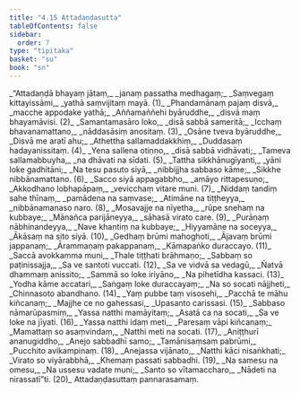 ```yaml
---
title: "4.15 Attadaṇḍasutta"
tableOfContents: false
sidebar:
  order: 7
type: "tipitaka"
basket: "su"
book: "sn"
---
```



<DynamicBreadcrumb />

<Division number="942" book="sn">

<Paragraph number="1117" type="verses" book="sn">
_“Attadaṇḍā bhayaṃ jātaṃ,_  
_janaṃ passatha medhagaṃ;_  
_Saṃvegaṃ kittayissāmi,_  
_yathā saṃvijitaṃ mayā. (1)_  

</Paragraph>

</Division>
<Division number="943" book="sn">

<Paragraph number="1118" type="verses" book="sn">
_Phandamānaṃ pajaṃ disvā,_  
_macche appodake yathā;_  
_Aññamaññehi byāruddhe,_  
_disvā maṃ bhayamāvisi. (2)_  

</Paragraph>

</Division>
<Division number="944" book="sn">

<Paragraph number="1119" type="verses" book="sn">
_Samantamasāro loko,_  
_disā sabbā sameritā;_  
_Icchaṃ bhavanamattano,_  
_nāddasāsiṃ anositaṃ. (3)_  

</Paragraph>

</Division>
<Division number="945" book="sn">

<Paragraph number="1120" type="verses" book="sn">
_Osāne tveva byāruddhe,_  
_Disvā me aratī ahu;_  
_Athettha sallamaddakkhiṃ,_  
_Duddasaṃ hadayanissitaṃ. (4)_  

</Paragraph>

</Division>
<Division number="946" book="sn">

<Paragraph number="1121" type="verses" book="sn">
_Yena sallena otiṇṇo,_  
_disā sabbā vidhāvati;_  
_Tameva sallamabbuyha,_  
_na dhāvati na sīdati. (5)_  

</Paragraph>

</Division>
<Division number="947" book="sn">

<Paragraph number="1122" type="verses" book="sn">
_Tattha sikkhānugīyanti,_  
_yāni loke gadhitāni;_  
_Na tesu pasuto siyā,_  
_nibbijjha sabbaso kāme;_  
_Sikkhe nibbānamattano. (6)_  

</Paragraph>

</Division>
<Division number="948" book="sn">

<Paragraph number="1123" type="verses" book="sn">
_Sacco siyā appagabbho,_  
_amāyo rittapesuṇo;_  
_Akkodhano lobhapāpaṃ,_  
_vevicchaṃ vitare muni. (7)_  

</Paragraph>

</Division>
<Division number="949" book="sn">

<Paragraph number="1124" type="verses" book="sn">
_Niddaṃ tandiṃ sahe thīnaṃ,_  
_pamādena na saṃvase;_  
_Atimāne na tiṭṭheyya,_  
_nibbānamanaso naro. (8)_  

</Paragraph>

</Division>
<Division number="950" book="sn">

<Paragraph number="1125" type="verses" book="sn">
_Mosavajje na nīyetha,_  
_rūpe snehaṃ na kubbaye;_  
_Mānañca parijāneyya,_  
_sāhasā virato care. (9)_  

</Paragraph>

</Division>
<Division number="951" book="sn">

<Paragraph number="1126" type="verses" book="sn">
_Purāṇaṃ nābhinandeyya,_  
_Nave khantiṃ na kubbaye;_  
_Hiyyamāne na soceyya,_  
_Ākāsaṃ na sito siyā. (10)_  

</Paragraph>

</Division>
<Division number="952" book="sn">

<Paragraph number="1127" type="verses" book="sn">
_Gedhaṃ brūmi mahoghoti,_  
_Ājavaṃ brūmi jappanaṃ;_  
_Ārammaṇaṃ pakappanaṃ,_  
_Kāmapaṅko duraccayo. (11)_  

</Paragraph>

</Division>
<Division number="953" book="sn">

<Paragraph number="1128" type="verses" book="sn">
_Saccā avokkamma muni,_  
_Thale tiṭṭhati brāhmaṇo;_  
_Sabbaṃ so paṭinissajja,_  
_Sa ve santoti vuccati. (12)_  

</Paragraph>

</Division>
<Division number="954" book="sn">

<Paragraph number="1129" type="verses" book="sn">
_Sa ve vidvā sa vedagū,_  
_Ñatvā dhammaṃ anissito;_  
_Sammā so loke iriyāno,_  
_Na pihetīdha kassaci. (13)_  

</Paragraph>

</Division>
<Division number="955" book="sn">

<Paragraph number="1130" type="verses" book="sn">
_Yodha kāme accatari,_  
_Saṅgaṃ loke duraccayaṃ;_  
_Na so socati nājjheti,_  
_Chinnasoto abandhano. (14)_  

</Paragraph>

</Division>
<Division number="956" book="sn">

<Paragraph number="1131" type="verses" book="sn">
_Yaṃ pubbe taṃ visosehi,_  
_Pacchā te māhu kiñcanaṃ;_  
_Majjhe ce no gahessasi,_  
_Upasanto carissasi. (15)_  

</Paragraph>

</Division>
<Division number="957" book="sn">

<Paragraph number="1132" type="verses" book="sn">
_Sabbaso nāmarūpasmiṃ,_  
_Yassa natthi mamāyitaṃ;_  
_Asatā ca na socati,_  
_Sa ve loke na jīyati. (16)_  

</Paragraph>

</Division>
<Division number="958" book="sn">

<Paragraph number="1133" type="verses" book="sn">
_Yassa natthi idaṃ meti,_  
_Paresaṃ vāpi kiñcanaṃ;_  
_Mamattaṃ so asaṃvindaṃ,_  
_Natthi meti na socati. (17)_  

</Paragraph>

</Division>
<Division number="959" book="sn">

<Paragraph number="1134" type="verses" book="sn">
_Aniṭṭhurī ananugiddho,_  
_Anejo sabbadhī samo;_  
_Tamānisaṃsaṃ pabrūmi,_  
_Pucchito avikampinaṃ. (18)_  

</Paragraph>

</Division>
<Division number="960" book="sn">

<Paragraph number="1135" type="verses" book="sn">
_Anejassa vijānato,_  
_Natthi kāci nisaṅkhati;_  
_Virato so viyārabbhā,_  
_Khemaṃ passati sabbadhi. (19)_  

</Paragraph>

</Division>
<Division number="961" book="sn">

<Paragraph number="1136" type="verses" book="sn">
_Na samesu na omesu,_  
_Na ussesu vadate muni;_  
_Santo so vītamaccharo,_  
_Nādeti na nirassatī”ti. (20)_  


</Paragraph>
</Division>

<Paragraph number="1137" type="center" book="sn">
Attadaṇḍasuttaṃ pannarasamaṃ.
</Paragraph>